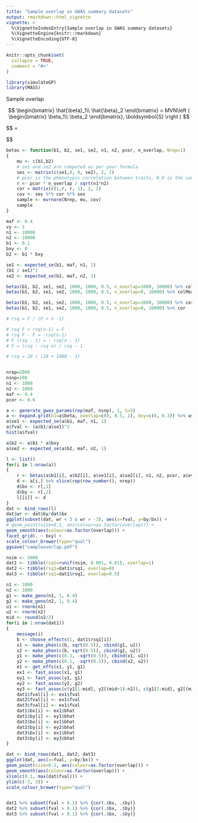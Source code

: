 ```yaml
---
title: "Sample overlap in GWAS summary datasets"
output: rmarkdown::html_vignette
vignette: >
  %\VignetteIndexEntry{Sample overlap in GWAS summary datasets}
  %\VignetteEngine{knitr::rmarkdown}
  %\VignetteEncoding{UTF-8}
---
```


```r
knitr::opts_chunk$set(
  collapse = TRUE,
  comment = "#>"
)
```

```r
library(simulateGP)
library(MASS)
```

Sample overlap

$$
\begin{bmatrix}
\hat{\beta}_1\\ 
\hat{\beta}_2
\end{bmatrix} = 
MVN\left ( 
\begin{bmatrix}
\beta_1\\ 
\beta_2
\end{bmatrix},
\boldsymbol{S} 
 \right )
$$

$$
\boldsymbol{C} = \boldsymbol{S}

\begin{bmatrix}
N_1 & \rho_{1,2}\frac{N_O}{\sqrt{N_1 N_2}}\\ 
\rho_{1,2}\frac{N_O}{\sqrt{N_1 N_2}} & N_2
\end{bmatrix}

\boldsymbol{S}
$$


```r
betas <- function(b1, b2, se1, se2, n1, n2, pcor, n_overlap, Nrep=1)
{
	mu <- c(b1,b2)
	# se1 and se2 are computed as per your formula
	ses <- matrix(c(se1,0, 0, se2), 2, 2)
	# pcor is the phenotypic correlation between traits, N_0 is the sample overlap, N1 is sample size 1, N2 is sample size 2
	r <- pcor * n_overlap / sqrt(n1*n2)
	cor = matrix(c(1,r, r, 1), 2, 2)  
	cov <- ses %*% cor %*% ses
	sample <- mvrnorm(Nrep, mu, cov)
	sample
}

maf <- 0.4
vy <- 1
n1 <- 10000
n2 <- 10000
b1 <- 0.1
bxy <- 0
b2 <- b1 * bxy

se1 <- expected_se(b1, maf, n1, 1)
(b1 / se1)^2
se2 <- expected_se(b2, maf, n2, 1)

betas(b1, b2, se1, se2, 1000, 1000, 0.5, n_overlap=1000, 10000) %>% colMeans %>% {.[2]/.[1]}
betas(b1, b2, se1, se2, 1000, 1000, 0.5, n_overlap=0, 10000) %>% colMeans %>% {.[2]/.[1]}

betas(b1, b2, se1, se2, 1000, 1000, 0.5, n_overlap=1000, 10000) %>% cor
betas(b1, b2, se1, se2, 1000, 1000, 0.5, n_overlap=0, 10000) %>% cor

# rsq = F / (F + n -1)

# rsq F + rsq(n-1) = F
# rsq F - F = -rsq(n-1)
# F (rsq - 1) = - rsq(n - 1)
# F = (rsq - rsq n) / rsq - 1

# rsq = 20 / (20 + 1000 - 1)


nrep=2000
nsnp=100
n1 <- 1000
n2 <- 1000
maf <- 0.4
pcor <- 0.6

a <- generate_gwas_params(rep(maf, nsnp), 1, S=5)
a <- expand.grid(b1=a$beta, overlap=c(0, 0.5, 1), bxy=c(0, 0.3)) %>% as_tibble
a$se1 <- expected_se(a$b1, maf, n1, 1)
a$fval <- (a$b1/a$se1)^2
hist(a$fval)

a$b2 <- a$b1 * a$bxy
a$se2 <- expected_se(a$b2, maf, n2, 1)

l <- list()
for(i in 1:nrow(a))
{
	r <- betas(a$b1[i], a$b2[i], a$se1[i], a$se2[i], n1, n2, pcor, a$overlap[i] * n1, nrep)
	d <- a[i,] %>% slice(rep(row_number(), nrep))
	d$bx <- r[,1]
	d$by <- r[,2]
	l[[i]] <- d
}
dat <- bind_rows(l)
dat$wr <- dat$by/dat$bx
ggplot(subset(dat, wr < 3 & wr > -3), aes(x=fval, y=by/bx)) +
# geom_point(size=0.1, aes(colour=as.factor(overlap))) +
geom_smooth(aes(colour=as.factor(overlap))) +
facet_grid(. ~ bxy) +
scale_colour_brewer(type="qual")
ggsave("sampleoverlap.pdf")
```	


```r
nsim <- 5000
dat1 <- tibble(rsq1=runif(nsim, 0.001, 0.01), overlap=1)
dat2 <- tibble(rsq1=dat1$rsq1, overlap=0)
dat3 <- tibble(rsq1=dat1$rsq1, overlap=0.5)

n1 <- 1000
n2 <- 1000
g1 <- make_geno(n1, 1, 0.4)
g2 <- make_geno(n2, 1, 0.4)
u1 <- rnorm(n1)
u2 <- rnorm(n2)
mid <- round(n2/2)
for(i in 1:nrow(dat1))
{
	message(i)
	b <- choose_effects(1, dat1$rsq1[i])
	x1 <- make_phen(c(b, sqrt(0.5)), cbind(g1, u1))
	x2 <- make_phen(c(b, sqrt(0.5)), cbind(g2, u2))
	y1 <- make_phen(c(0.1, -sqrt(0.5)), cbind(x1, u1))
	y2 <- make_phen(c(0.1, -sqrt(0.5)), cbind(x2, u2))
	e1 <- get_effs(x1, y1, g1)
	ex1 <- fast_assoc(x1, g1)
	ey1 <- fast_assoc(y1, g1)
	ey2 <- fast_assoc(y2, g2)
	ey3 <- fast_assoc(c(y1[1:mid], y2[(mid+1):n2]), c(g1[1:mid], g2[(mid+1):n2]))
	dat1$fval[i] <- ex1$fval
	dat2$fval[i] <- ex1$fval
	dat3$fval[i] <- ex1$fval
	dat1$bx[i] <- ex1$bhat
	dat1$by[i] <- ey1$bhat
	dat2$bx[i] <- ex1$bhat
	dat2$by[i] <- ey2$bhat
	dat3$bx[i] <- ex1$bhat
	dat3$by[i] <- ey3$bhat
}

dat <- bind_rows(dat1, dat2, dat3)
ggplot(dat, aes(x=fval, y=by/bx)) +
geom_point(size=0.1, aes(colour=as.factor(overlap))) +
geom_smooth(aes(colour=as.factor(overlap))) +
xlim(c(0.1, max(dat$fval))) +
ylim(c(-3, 3)) +
scale_colour_brewer(type="qual")


dat1 %>% subset(fval > 0.1) %>% {cor(.$bx, .$by)}
dat2 %>% subset(fval > 0.1) %>% {cor(.$bx, .$by)}
dat3 %>% subset(fval > 0.1) %>% {cor(.$bx, .$by)}

```
